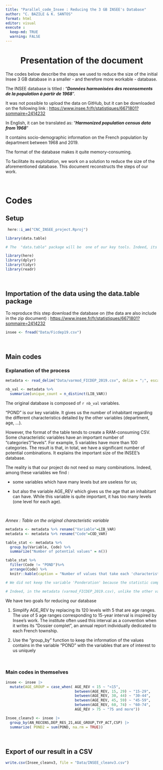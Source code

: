 ```yaml
---
title: "Parallel_code_Insee : Reducing the 3 GB INSEE's Database"
author: "C. BAZILE & K. SANTOS"
format: html
editor: visual
execute :
  keep-md: TRUE
  warning: FALSE
---
```


<center>

# Presentation of the document

</center>

The codes below describe the steps we used to reduce the size of the initial Insee 3 GB database in a smaller - and therefore more workable - database.

The INSEE database is titled : "***Données harmonisées des recensements de la population à partir de 1968***".

It was not possible to upload the data on GitHub, but it can be downloaded on the following link : <https://www.insee.fr/fr/statistiques/6671801?sommaire=2414232>

In English, it can be translated as: "***Harmonized population census data from 1968***"

It contains socio-demographic information on the French population by department between 1968 and 2019.

The format of the database makes it quite memory-consuming.

To facilitate its exploitation, we work on a solution to reduce the size of the aforementioned database. This document reconstructs the steps of our work.

<br>

# Codes

## Setup

```r
 here::i_am("CNC_INSEE_project.Rproj")

library(data.table) 

# The  "data.table" package will be  one of our key tools. Indeed, its characteristics allows us to exploit easily big database which will be usefull in our situation 

library(here)
library(dplyr)
library(tidyr)
library(readr)
```

<br>

## Importation of the data using the data.table package

To reproduce this step download the database on (the data are also include in the zip document) : <https://www.insee.fr/fr/statistiques/6671801?sommaire=2414232>

```r

insee <- fread("Data/Ficdep19.csv")
```

<br>

## Main codes

### Explanation of the process

```r
metadata <- read_delim("Data/varmod_FICDEP_2019.csv", delim = ";", escape_double = FALSE, trim_ws = TRUE) 

nb_val <- metadata %>% 
  summarize(unique_count = n_distinct(LIB_VAR))


```

The original database is composed of `r nb_val` variables.

"POND" is our key variable. It gives us the number of inhabitant regarding the different characteristics detailed by the other variables (department, age, ...).

However, the format of the table tends to create a RAM-consuming CSV. Some characteristic variables have an important number of "categories"/"levels". For example, 5 variables have more than 100 categories. The result is that, in total, we have a significant number of potential combinations. It explains the important size of the INSEE's database.

The reality is that our project do not need so many combinations. Indeed, among these variables we find :

-   some variables which have many levels but are useless for us;

-   but also the variable AGE_REV which gives us the age that an inhabitant can have. While this variable is quite important, it has too many levels (one level for each age).

<br>

*Annex : Table on the original characteristic variable*

```r
metadata <- metadata %>% rename("Variable"=LIB_VAR)
metadata <- metadata %>% rename("Code"=COD_VAR)

table_stat <- metadata %>% 
  group_by(Variable, Code) %>% 
  summarize("Number of potential values" = n())

table_stat %>%
  filter(Code != "POND")%>%
  arrange(Code) %>%
  knitr::kable(caption = "Number of values that take each 'characteristics' variables", format="html", align = "c")

# We did not keep the variable 'Ponderation' because the statistic computed with `n()` can be misleading. 

# Indeed, in the metadata (varmod_FICDEP_2019.csv), unlike the other variables, 'POND' does not have a row for each value it can take.

```

We have two goals for reducing our database

1.  Simplify AGE_REV by replacing its 120 levels with 5 that are age ranges. The use of 5 age ranges corresponding to 15-year interval is inspired by Insee's work. The institute often used this interval as a convention when it writes its "Dossier complet", an annual report individually dedicated to each French township.

2.  Use the "group_by" function to keep the information of the values contains in the variable "POND" with the variables that are of interest to us uniquely

<br>

### Main codes in themselves

```r
insee <- insee |> 
  mutate(AGE_GROUP = case_when( AGE_REV < 15 ~ "<15", 
                                between(AGE_REV, 15, 29) ~ "15-29", 
                                between(AGE_REV, 30, 44) ~ "30-44", 
                                between(AGE_REV, 45, 59) ~ "45-59", 
                                between(AGE_REV, 60, 74) ~ "60-74", 
                                AGE_REV > 75 ~ "75 and more")) 

Insee_cleanv3 <- insee |> 
  group_by(AN_RECENS,DEP_RES_21,AGE_GROUP,TYP_ACT,CSP) |>
  summarize( POND2 = sum(POND, na.rm = TRUE)) 

```

<br>

## Export of our result in a CSV

```r
write.csv(Insee_cleanv3, file = "Data/INSEE_cleanv3.csv")
```
